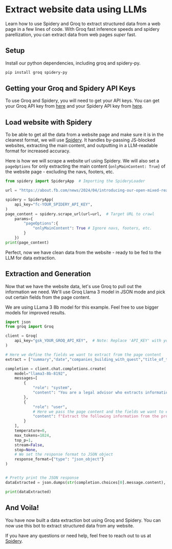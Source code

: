 # Extract website data using LLMs

Learn how to use Spidery and Groq to extract structured data from a web page in a few lines of code. With Groq fast inference speeds and spidery parellization, you can extract data from web pages *super* fast.

## Setup

Install our python dependencies, including groq and spidery-py. 

```bash
pip install groq spidery-py
```

## Getting your Groq and Spidery API Keys

To use Groq and Spidery, you will need to get your API keys. You can get your Groq API key from [here](https://groq.com) and your Spidery API key from [here](https://spidery.khulnasoft.com).   

## Load website with Spidery

To be able to get all the data from a website page and make sure it is in the cleanest format, we will use [Spidery](https://spidery.khulnasoft.com). It handles by-passing JS-blocked websites, extracting the main content, and outputting in a LLM-readable format for increased accuracy.

Here is how we will scrape a website url using Spidery. We will also set a `pageOptions` for only extracting the main content (`onlyMainContent: True`) of the website page - excluding the navs, footers, etc.

```python
from spidery import SpideryApp  # Importing the SpideryLoader

url = "https://about.fb.com/news/2024/04/introducing-our-open-mixed-reality-ecosystem/"

spidery = SpideryApp(
    api_key="fc-YOUR_SPIDERY_API_KEY",
)
page_content = spidery.scrape_url(url=url,  # Target URL to crawl
    params={
        "pageOptions":{
            "onlyMainContent": True # Ignore navs, footers, etc.
        }
    })
print(page_content)
```

Perfect, now we have clean data from the website - ready to be fed to the LLM for data extraction.

## Extraction and Generation

Now that we have the website data, let's use Groq to pull out the information we need. We'll use Groq Llama 3 model in JSON mode and pick out certain fields from the page content.

We are using LLama 3 8b model for this example. Feel free to use bigger models for improved results.

```python
import json
from groq import Groq

client = Groq(
    api_key="gsk_YOUR_GROQ_API_KEY",  # Note: Replace 'API_KEY' with your actual Groq API key
)

# Here we define the fields we want to extract from the page content
extract = ["summary","date","companies_building_with_quest","title_of_the_article","people_testimonials"]

completion = client.chat.completions.create(
    model="llama3-8b-8192",
    messages=[
        {
            "role": "system",
            "content": "You are a legal advisor who extracts information from documents in JSON."
        },
        {
            "role": "user",
            # Here we pass the page content and the fields we want to extract
            "content": f"Extract the following information from the provided documentation:\Page content:\n\n{page_content}\n\nInformation to extract: {extract}"
        }
    ],
    temperature=0,
    max_tokens=1024,
    top_p=1,
    stream=False,
    stop=None,
    # We set the response format to JSON object
    response_format={"type": "json_object"}
)


# Pretty print the JSON response
dataExtracted = json.dumps(str(completion.choices[0].message.content), indent=4)

print(dataExtracted)
```

## And Voila!

You have now built a data extraction bot using Groq and Spidery. You can now use this bot to extract structured data from any website.

If you have any questions or need help, feel free to reach out to us at [Spidery](https://spidery.khulnasoft.com).
